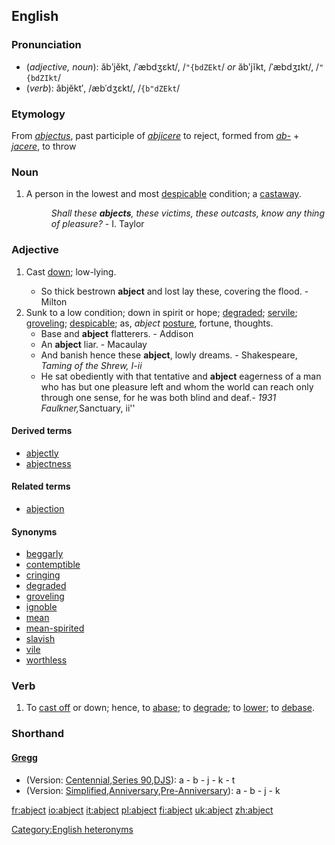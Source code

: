 ==English==
===Pronunciation===
*(''adjective, noun''): ăbʹjĕkt, /ˈæbdʒɛkt/, /<tt>"{bdZEkt</tt>/ ''or'' ăbʹjĭkt, /ˈæbdʒɪkt/, /<tt>"{bdZIkt</tt>/
*(''verb''): ăbjĕktʹ, /æbˈdʒɛkt/, /<tt>{b"dZEkt</tt>/
[[Category:English heteronyms]]

===Etymology===
From {{L.}} ''[[abjectus]]'', past participle of ''[[abjicere]]'' to reject, formed from ''[[ab-]]'' + ''[[jacere]]'', to throw

===Noun===
{{en-noun-reg}}

# {{obsolete}} A person in the lowest and most [[despicable]] condition; a [[castaway]].
#: ''Shall these '''abjects''', these victims, these outcasts, know any thing of pleasure?'' - I. Taylor

===Adjective===
{{en-adj-both}}

# {{obsolete}} Cast [[down]]; low-lying.
#* So thick bestrown '''abject''' and lost lay these, covering the flood. - Milton
# Sunk to a low condition; down in spirit or hope; [[degraded]]; [[servile]]; [[groveling]]; [[despicable]]; as, ''abject'' [[posture]], fortune, thoughts.
#* Base and '''abject''' flatterers. - Addison
#* An '''abject''' liar. - Macaulay
#* And banish hence these '''abject''', lowly dreams. - Shakespeare, ''Taming of the Shrew, I-ii''
#* He sat obediently with that tentative and '''abject''' eagerness of a man who has but one pleasure left and whom the world can reach only through one sense, for he was both blind and deaf.'' - 1931 Faulkner, ''Sanctuary, ii''

====Derived terms====
* [[abjectly]]
* [[abjectness]]

====Related terms====
* [[abjection]]

====Synonyms====
* [[beggarly]]
* [[contemptible]]
* [[cringing]]
* [[degraded]]
* [[groveling]]
* [[ignoble]]
* [[mean]]
* [[mean-spirited]]
* [[slavish]]
* [[vile]]
* [[worthless]]

===Verb===
{{en-infl-reg-consonant|abject||}}

# {{transitive}} {{obsolete}} To [[cast off]] or down; hence, to [[abase]]; to [[degrade]]; to [[lower]]; to [[debase]].

===Shorthand===
====[http://en.wikipedia.org/wiki/Gregg_Shorthand Gregg]====
* (Version: [http://en.wikipedia.org/wiki/Gregg_Shorthand#Centennial_Gregg_Shorthand Centennial],[http://en.wikipedia.org/wiki/Gregg_Shorthand#Series_90_Gregg_Shorthand  Series 90],[http://en.wikipedia.org/wiki/Gregg_Shorthand#Diamond_Jubilee_Gregg_Shorthand  DJS]): a - b - j - k - t
* (Version: [http://en.wikipedia.org/wiki/Gregg_Shorthand#Simplified_Gregg_Shorthand Simplified],[http://en.wikipedia.org/wiki/Gregg_Shorthand#Anniversary_Gregg_Shorthand Anniversary],[http://en.wikipedia.org/wiki/Gregg_Shorthand#Pre-Anniversary_Gregg_Shorthand Pre-Anniversary]): a - b - j - k

[[fr:abject]]
[[io:abject]]
[[it:abject]]
[[pl:abject]]
[[fi:abject]]
[[uk:abject]]
[[zh:abject]]